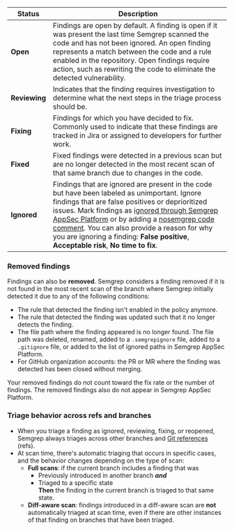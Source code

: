 | Status | Description |
| - | - |
| **Open** | Findings are open by default. A finding is open if it was present the last time Semgrep scanned the code and has not been ignored. An open finding represents a match between the code and a rule enabled in the repository. Open findings require action, such as rewriting the code to eliminate the detected vulnerability. |
| **Reviewing** | Indicates that the finding requires investigation to determine what the next steps in the triage process should be. |
| **Fixing** | Findings for which you have decided to fix. Commonly used to indicate that these findings are tracked in Jira or assigned to developers for further work. |
| **Fixed** | Fixed findings were detected in a previous scan but are no longer detected in the most recent scan of that same branch due to changes in the code. |
| **Ignored** | Findings that are ignored are present in the code but have been labeled as unimportant. Ignore findings that are false positives or deprioritized issues. Mark findings as [ignored through Semgrep AppSec Platform](/semgrep-code/triage-remediation) or by adding a [nosemgrep code comment](/ignoring-files-folders-code/#reference-summary). You can also provide a reason for why you are ignoring a finding: **False positive**, **Acceptable risk**, **No time to fix**. |

### Removed findings

Findings can also be **removed**. Semgrep considers a finding removed if it is not found in the most recent scan of the branch where Semgrep initially detected it due to any of the following conditions:

- The rule that detected the finding isn't enabled in the policy anymore.
- The rule that detected the finding was updated such that it no longer detects the finding.
- The file path where the finding appeared is no longer found. The file path was deleted, renamed, added to a `.semgrepignore` file, added to a `.gitignore` file, or added to the list of ignored paths in Semgrep AppSec Platform.
- For GitHub organization accounts: the PR or MR where the finding was detected has been closed without merging.

Your removed findings do not count toward the fix rate or the number of findings. The removed findings also do not appear in Semgrep AppSec Platform.

### Triage behavior across refs and branches

- When you triage a finding as ignored, reviewing, fixing, or reopened, Semgrep always triages across other branches and [Git references](https://git-scm.com/book/en/v2/Git-Internals-Git-References) (refs).
- At scan time, there's automatic triaging that occurs in specific cases, and the behavior changes depending on the type of scan:
    - **Full scans**: if the current branch includes a finding that was 
        - Previously introduced in another branch ***and*** 
        - Triaged to a specific state<br />
        **Then** the finding in the current branch is triaged to that same state.
    - **Diff-aware scan**: findings introduced in a diff-aware scan are **not** automatically triaged at scan time, even if there are other instances of that finding on branches that have been triaged.
